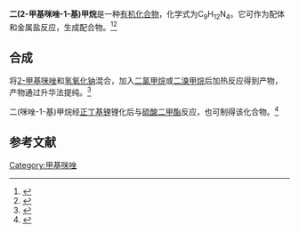 {{Chembox
| NameEn = 
| ImageFile = Bis(2-methylimidazol-1-yl)methane structure.svg
|  ImageSize = 
|  ImageAlt = 
| IUPACName = 
| IUPACNameZh = 
| OtherNames = 
| Section1 = {{Chembox Identifiers
|   CASNo = 111128-04-2
|   CASNo_Ref = {{cascite|correct|CAS}}
|   PubChem = 
|   SMILES = CC1=NC=CN1CN2C(C)=NC=C2 }}
| Section2 = {{Chembox Properties
| C=9 | H=12 | N=4
|   Appearance = 无色块状晶体<ref name=Jin />
|   Density = 1.276 g·cm<sup>−3</sup>
|   MeltingPt = {{convert|174|-|176|C|K}}<ref name=Jin>{{cite journal|journal=Acta Crystallographica Section E Structure Reports Online|volume=61|issue=5|issn=1600-5368|date=2005-05-15|pages=o1494–o1495|doi=10.1107/S160053680501247X|url=http://scripts.iucr.org/cgi-bin/paper?S160053680501247X|title=Bis(2-methylimidazol-1-yl)methane|accessdate=2020-11-18|author=Chuan-Ming Jin, Chu-Ru Gong|archive-date=2020-02-22|archive-url=https://web.archive.org/web/20200222112147/http://scripts.iucr.org/cgi-bin/paper?S160053680501247X|dead-url=no}}</ref>
|   BoilingPt = 
|   Solubility =  }}
| Section3 = {{Chembox Hazards
|   MainHazards = 
|   FlashPt = 
|   Autoignition =  }}
}}
'''二(2-甲基咪唑-1-基)甲烷'''是一种[[有机化合物|有机化合物]]，化学式为C<sub>9</sub>H<sub>12</sub>N<sub>4</sub>。它可作为配体和金属盐反应，生成配合物。<ref>{{cite journal|title=Self-assembled 1D infinite inorganic [2]catenane and 2D sheet framework with calix[8]phenylazoimidazole and [4+4]metallomacrocyclic motifs based on silver and ditopic bis(imidazolyl)methane ligands|volume=1160|pages=222–226|date=2018-05-15|issn=0022-2860|doi=10.1016/j.molstruc.2018.02.011|url=http://www.sciencedirect.com/science/article/pii/S002228601830156X|journal=Journal of Molecular Structure|accessdate=2020-11-18|author=Tianqi Jin, Junqiang Zhou, Yangyang Pan, Yu Huang, Chuanming Jin}}</ref><ref>{{cite journal|journal=CrystEngComm|volume=12|issue=2|language=en|issn=1466-8033|date=2010|pages=358–361|doi=10.1039/B915584H|url=http://xlink.rsc.org/?DOI=B915584H|title=In situreduction from CuX<sub>2</sub> (X = Br, Cl) to Cu(I) halideclusters based on ligand bis(2-methylimidazo-1-yl)methane|accessdate=2020-11-18|author=Chuan-Ming Jin, Zhu Zhu, Ming-Xia Yao, Xiang-Gao Meng}}</ref>

==合成==
将[[2-甲基咪唑|2-甲基咪唑]]和[[氢氧化钠|氢氧化钠]]混合，加入[[二氯甲烷|二氯甲烷]]或[[二溴甲烷|二溴甲烷]]后加热反应得到产物，产物通过升华法提纯。<ref>{{cite journal|journal=Journal of Heterocyclic Chemistry|volume=54|issue=6|language=en|date=2017-11|pages=3065–3070|doi=10.1002/jhet.2917|url=http://doi.wiley.com/10.1002/jhet.2917|title=Syntheses of Symmetric and Unsymmetric Bis-imidazole Derivatives Using Phase-Transfer Catalysis: Syntheses of Symmetric and Unsymmetric Bis-imidazole Derivatives|accessdate=2020-11-18|author=Kun-Peng Zhang, Tian-Qi Jin, Jun-Qiang Zhou, Ting-Ting Ma, Chuan-Ming Jin}}</ref>

二(咪唑-1-基)甲烷经[[正丁基锂|正丁基锂]]锂化后与[[硫酸二甲酯|硫酸二甲酯]]反应，也可制得该化合物。<ref>{{cite journal|journal=Dalton Transactions|volume=40|issue=32|language=en|issn=1477-9226|date=2011|pages=8072|doi=10.1039/c1dt10859j|url=http://xlink.rsc.org/?DOI=c1dt10859j|title=A mixed ligand route for the construction of tetrahedrally coordinated porous lithium frameworks|accessdate=2020-11-18|author=Xiang Zhao, Tao Wu, Xianhui Bu, Pingyun Feng}}</ref>

==参考文献==
{{reflist}}

[[Category:甲基咪唑|Category:甲基咪唑]]